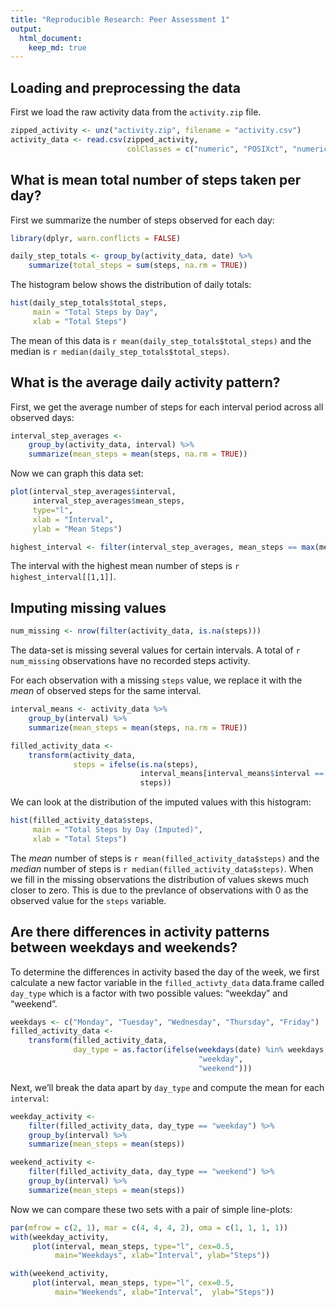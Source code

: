 ```yaml
---
title: "Reproducible Research: Peer Assessment 1"
output: 
  html_document:
    keep_md: true
---
```



## Loading and preprocessing the data
First we load the raw activity data from the `activity.zip` file.
```r
zipped_activity <- unz("activity.zip", filename = "activity.csv")
activity_data <- read.csv(zipped_activity, 
                          colClasses = c("numeric", "POSIXct", "numeric"))
```

## What is mean total number of steps taken per day?

First we summarize the number of steps observed for each day:
```r
library(dplyr, warn.conflicts = FALSE)

daily_step_totals <- group_by(activity_data, date) %>% 
    summarize(total_steps = sum(steps, na.rm = TRUE))
```

The histogram below shows the distribution of daily totals:
```r
hist(daily_step_totals$total_steps,  
     main = "Total Steps by Day", 
     xlab = "Total Steps")
```

The mean of this data is `r mean(daily_step_totals$total_steps)` and the median is
`r median(daily_step_totals$total_steps)`.

## What is the average daily activity pattern?
First, we get the average number of steps for each interval period across
all observed days:
```r
interval_step_averages <- 
    group_by(activity_data, interval) %>% 
    summarize(mean_steps = mean(steps, na.rm = TRUE))
```

Now we can graph this data set:
```r
plot(interval_step_averages$interval, 
     interval_step_averages$mean_steps, 
     type="l",
     xlab = "Interval", 
     ylab = "Mean Steps")
```

```r
highest_interval <- filter(interval_step_averages, mean_steps == max(mean_steps))
```
The interval with the highest mean number of steps is `r highest_interval[[1,1]]`.

## Imputing missing values
```r
num_missing <- nrow(filter(activity_data, is.na(steps)))
```
The data-set is missing several values for certain intervals. A total of
`r num_missing` observations have no recorded steps activity.

For each observation with a missing `steps` value, we replace it with the
_mean_ of observed steps for the same interval.
```r
interval_means <- activity_data %>% 
    group_by(interval) %>% 
    summarize(mean_steps = mean(steps, na.rm = TRUE))

filled_activity_data <- 
    transform(activity_data, 
              steps = ifelse(is.na(steps), 
                             interval_means[interval_means$interval == interval]$mean_steps, 
                             steps))
```

We can look at the distribution of the imputed values with this histogram:
```r
hist(filled_activity_data$steps,  
     main = "Total Steps by Day (Imputed)", 
     xlab = "Total Steps")
```

The _mean_ number of steps is `r mean(filled_activity_data$steps)` and the
_median_ number of steps is `r median(filled_activity_data$steps)`. When we 
fill in the missing observations the distribution of values skews much 
closer to zero. This is due to the prevlance of observations with 0 as the
observed value for the `steps` variable.

## Are there differences in activity patterns between weekdays and weekends?
To determine the differences in activity based the day of the week, we first
calculate a new factor variable in the `filled_activty_data` data.frame called
`day_type` which is a factor with two possible values: "weekday" and "weekend".

```r
weekdays <- c("Monday", "Tuesday", "Wednesday", "Thursday", "Friday")
filled_activity_data <- 
    transform(filled_activity_data,
              day_type = as.factor(ifelse(weekdays(date) %in% weekdays,
                                          "weekday",
                                          "weekend")))
```

Next, we'll break the data apart by `day_type` and compute the mean for
each `interval`:
```r
weekday_activity <- 
    filter(filled_activity_data, day_type == "weekday") %>%
    group_by(interval) %>%
    summarize(mean_steps = mean(steps))

weekend_activity <- 
    filter(filled_activity_data, day_type == "weekend") %>%
    group_by(interval) %>%
    summarize(mean_steps = mean(steps))
```

Now we can compare these two sets with a pair of simple line-plots:
```r
par(mfrow = c(2, 1), mar = c(4, 4, 4, 2), oma = c(1, 1, 1, 1))
with(weekday_activity, 
     plot(interval, mean_steps, type="l", cex=0.5,
          main="Weekdays", xlab="Interval", ylab="Steps"))

with(weekend_activity, 
     plot(interval, mean_steps, type="l", cex=0.5, 
          main="Weekends", xlab="Interval",  ylab="Steps"))    
```
